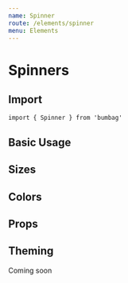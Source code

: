 ```yaml
---
name: Spinner
route: /elements/spinner
menu: Elements
---
```



# Spinners

## Import

`import { Spinner } from 'bumbag'`

## Basic Usage

<Playground>
  <Spinner />
</Playground>

## Sizes

<Playground>
  <Spinner size="small" />
  <Spinner />
  <Spinner size="medium" />
  <Spinner size="large" />
</Playground>

## Colors

<Playground>
  <Spinner palette="success" />
  <Spinner palette="danger" />
  <Spinner palette="warning" />
</Playground>


## Props

<PropsTable of={Spinner} />

## Theming

Coming soon
